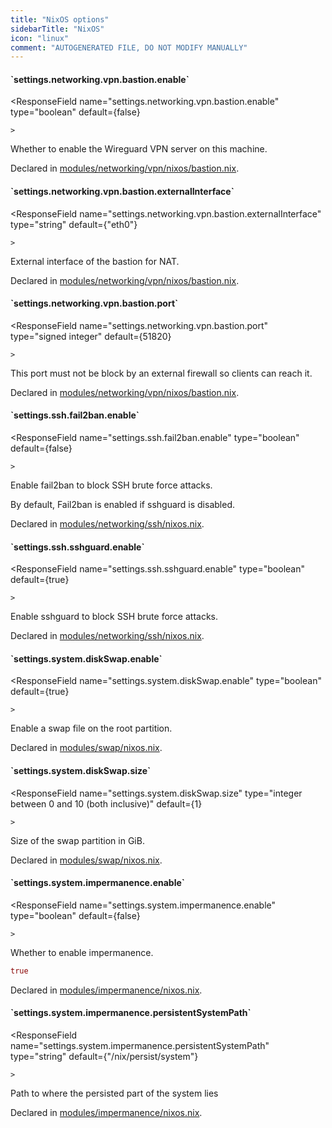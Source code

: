 ```yaml
---
title: "NixOS options"
sidebarTitle: "NixOS"
icon: "linux"
comment: "AUTOGENERATED FILE, DO NOT MODIFY MANUALLY"
---
```


<h4 id="settings.networking.vpn.bastion.enable">
  <span class="hidden">`settings.networking.vpn.bastion.enable`</span>
</h4>

<ResponseField
    name="settings.networking.vpn.bastion.enable"
    type="boolean"
    default={false}
    
    >
Whether to enable the Wireguard VPN server on this machine.


Declared in [modules/networking/vpn/nixos/bastion.nix](https://github.com/plmercereau/nicos/blob/main/modules/networking/vpn/nixos/bastion.nix#L15).
</ResponseField>

<h4 id="settings.networking.vpn.bastion.externalInterface">
  <span class="hidden">`settings.networking.vpn.bastion.externalInterface`</span>
</h4>

<ResponseField
    name="settings.networking.vpn.bastion.externalInterface"
    type="string"
    default={"eth0"}
    
    >
External interface of the bastion for NAT.


Declared in [modules/networking/vpn/nixos/bastion.nix](https://github.com/plmercereau/nicos/blob/main/modules/networking/vpn/nixos/bastion.nix#L30).
</ResponseField>

<h4 id="settings.networking.vpn.bastion.port">
  <span class="hidden">`settings.networking.vpn.bastion.port`</span>
</h4>

<ResponseField
    name="settings.networking.vpn.bastion.port"
    type="signed integer"
    default={51820}
    
    >

This port must not be block by an external firewall so clients can reach it.


Declared in [modules/networking/vpn/nixos/bastion.nix](https://github.com/plmercereau/nicos/blob/main/modules/networking/vpn/nixos/bastion.nix#L22).
</ResponseField>

<h4 id="settings.ssh.fail2ban.enable">
  <span class="hidden">`settings.ssh.fail2ban.enable`</span>
</h4>

<ResponseField
    name="settings.ssh.fail2ban.enable"
    type="boolean"
    default={false}
    
    >
Enable fail2ban to block SSH brute force attacks.

By default, Fail2ban is enabled if sshguard is disabled.


Declared in [modules/networking/ssh/nixos.nix](https://github.com/plmercereau/nicos/blob/main/modules/networking/ssh/nixos.nix#L10).
</ResponseField>

<h4 id="settings.ssh.sshguard.enable">
  <span class="hidden">`settings.ssh.sshguard.enable`</span>
</h4>

<ResponseField
    name="settings.ssh.sshguard.enable"
    type="boolean"
    default={true}
    
    >
Enable sshguard to block SSH brute force attacks.

Declared in [modules/networking/ssh/nixos.nix](https://github.com/plmercereau/nicos/blob/main/modules/networking/ssh/nixos.nix#L19).
</ResponseField>

<h4 id="settings.system.diskSwap.enable">
  <span class="hidden">`settings.system.diskSwap.enable`</span>
</h4>

<ResponseField
    name="settings.system.diskSwap.enable"
    type="boolean"
    default={true}
    
    >
Enable a swap file on the root partition.

Declared in [modules/swap/nixos.nix](https://github.com/plmercereau/nicos/blob/main/modules/swap/nixos.nix#L11).
</ResponseField>

<h4 id="settings.system.diskSwap.size">
  <span class="hidden">`settings.system.diskSwap.size`</span>
</h4>

<ResponseField
    name="settings.system.diskSwap.size"
    type="integer between 0 and 10 (both inclusive)"
    default={1}
    
    >
Size of the swap partition in GiB.

Declared in [modules/swap/nixos.nix](https://github.com/plmercereau/nicos/blob/main/modules/swap/nixos.nix#L17).
</ResponseField>

<h4 id="settings.system.impermanence.enable">
  <span class="hidden">`settings.system.impermanence.enable`</span>
</h4>

<ResponseField
    name="settings.system.impermanence.enable"
    type="boolean"
    default={false}
    
    >
Whether to enable impermanence.
```nix Example
true
```

Declared in [modules/impermanence/nixos.nix](https://github.com/plmercereau/nicos/blob/main/modules/impermanence/nixos.nix#L11).
</ResponseField>

<h4 id="settings.system.impermanence.persistentSystemPath">
  <span class="hidden">`settings.system.impermanence.persistentSystemPath`</span>
</h4>

<ResponseField
    name="settings.system.impermanence.persistentSystemPath"
    type="string"
    default={"/nix/persist/system"}
    
    >
Path to where the persisted part of the system lies

Declared in [modules/impermanence/nixos.nix](https://github.com/plmercereau/nicos/blob/main/modules/impermanence/nixos.nix#L12).
</ResponseField>

